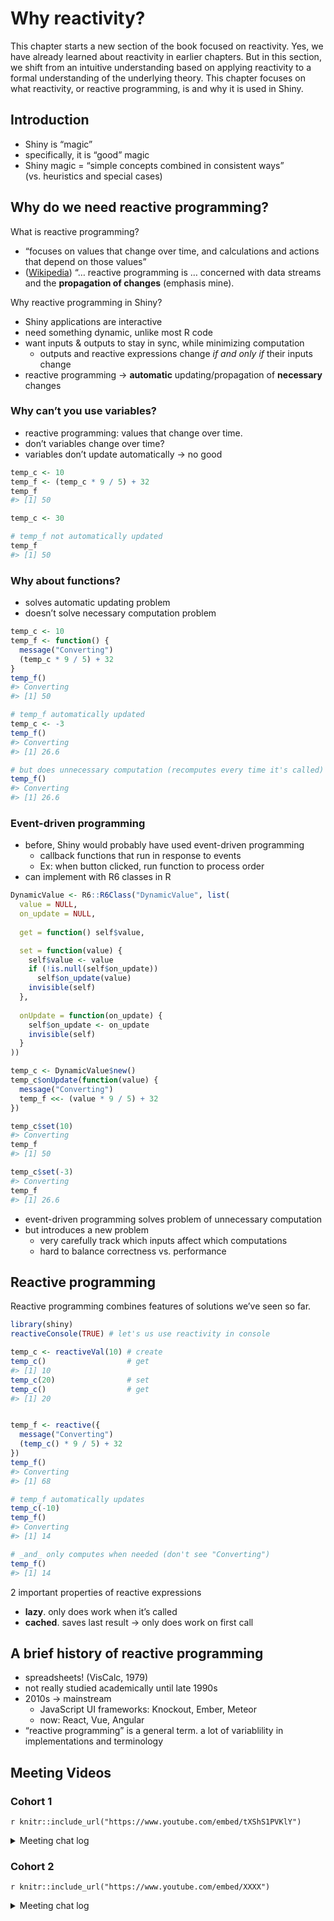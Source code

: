 # Why reactivity?

This chapter starts a new section of the book focused on reactivity.
Yes, we have already learned about reactivity in earlier chapters.
But in this section, we shift from an intuitive understanding based on applying
 reactivity to a formal understanding of the underlying theory.
This chapter focuses on what reactivity, or reactive programming, is and why
 it is used in Shiny.
 
## Introduction

- Shiny is "magic"
- specifically, it is "good" magic
- Shiny magic = "simple concepts combined in consistent ways" (vs. heuristics
 and special cases)
 
## Why do we need reactive programming?
 
What is reactive programming?
 
 - "focuses on values that change over time, and calculations and actions that
  depend on those values"
- ([Wikipedia](https://en.wikipedia.org/wiki/Reactive_programming)) "... 
 reactive programming is ... concerned with data streams and the 
 **propagation of changes** (emphasis mine).
 
Why reactive programming in Shiny?

- Shiny applications are interactive
- need something dynamic, unlike most R code
- want inputs & outputs to stay in sync, while minimizing computation
  - outputs and reactive expressions change _if and only if_ their inputs change
- reactive programming -> **automatic** updating/propagation of **necessary**
 changes

### Why can't you use variables?

- reactive programming: values that change over time.
- don't variables change over time?
- variables don't update automatically -> no good

```r
temp_c <- 10
temp_f <- (temp_c * 9 / 5) + 32
temp_f
#> [1] 50

temp_c <- 30

# temp_f not automatically updated
temp_f
#> [1] 50
```



### Why about functions?

- solves automatic updating problem
- doesn't solve necessary computation problem

```r
temp_c <- 10
temp_f <- function() {
  message("Converting") 
  (temp_c * 9 / 5) + 32
}
temp_f()
#> Converting
#> [1] 50

# temp_f automatically updated
temp_c <- -3
temp_f() 
#> Converting
#> [1] 26.6

# but does unnecessary computation (recomputes every time it's called)
temp_f() 
#> Converting
#> [1] 26.6
```


### Event-driven programming

- before, Shiny would probably have used event-driven programming
  - callback functions that run in response to events
  - Ex: when button clicked, run function to process order
- can implement with R6 classes in R

```r
DynamicValue <- R6::R6Class("DynamicValue", list(
  value = NULL,
  on_update = NULL,
  
  get = function() self$value,

  set = function(value) {
    self$value <- value
    if (!is.null(self$on_update)) 
      self$on_update(value)
    invisible(self)
  },
  
  onUpdate = function(on_update) {
    self$on_update <- on_update
    invisible(self)
  }
))
```


```r
temp_c <- DynamicValue$new()
temp_c$onUpdate(function(value) {
  message("Converting") 
  temp_f <<- (value * 9 / 5) + 32
})

temp_c$set(10)
#> Converting
temp_f
#> [1] 50

temp_c$set(-3)
#> Converting
temp_f
#> [1] 26.6
```


- event-driven programming solves problem of unnecessary computation
- but introduces a new problem
  - very carefully track which inputs affect which computations
  - hard to balance correctness vs. performance
  
## Reactive programming

Reactive programming combines features of solutions we've seen so far.

```r
library(shiny)
reactiveConsole(TRUE) # let's us use reactivity in console

temp_c <- reactiveVal(10) # create
temp_c()                  # get
#> [1] 10
temp_c(20)                # set
temp_c()                  # get
#> [1] 20


temp_f <- reactive({
  message("Converting") 
  (temp_c() * 9 / 5) + 32
})
temp_f()
#> Converting
#> [1] 68

# temp_f automatically updates
temp_c(-10)
temp_f()
#> Converting
#> [1] 14

# _and_ only computes when needed (don't see "Converting")
temp_f()
#> [1] 14
```


2 important properties of reactive expressions

- **lazy**. only does work when it's called
- **cached**. saves last result -> only does work on first call

## A brief history of reactive programming

- spreadsheets! (VisCalc, 1979)
- not really studied academically until late 1990s
- 2010s -> mainstream
  - JavaScript UI frameworks: Knockout, Ember, Meteor
  - now: React, Vue, Angular
- "reactive programming" is a general term. a lot of variablility in 
 implementations and terminology


## Meeting Videos

### Cohort 1

`r knitr::include_url("https://www.youtube.com/embed/tXShS1PVKlY")`

<details>
  <summary> Meeting chat log </summary>
  
```
00:01:19	Russ Hyde:	Hi Everyone4
00:05:22	Russ Hyde:	There are lots of chapters available if anyone would like to do a talk over the next few weeks.
00:05:37	Russ Hyde:	Myself and Diamantis have the next couple of weeks planned.
00:06:16	Russ Hyde:	But there's another chapter in the Reactivity section and all-but-one of the best-practices chapters available
00:06:50	Andrew MacDonald (he/him):	hello everyone! :
00:06:53	Andrew MacDonald (he/him):	:D
00:06:57	Russ Hyde:	Those chapters take us up to mid-august.
00:07:13	Russ Hyde:	And hopefully we'll all be expert shiny devs by then ...
00:09:14	Layla Bouzoubaa:	I think I can do functions
00:09:19	Layla Bouzoubaa:	*think*
00:10:44	Andrew MacDonald (he/him):	I could be an understudy for ch16 :)
00:12:03	Russ Hyde:	Layla, if you'd like to do functions that would be great
00:12:33	Layla Bouzoubaa:	Ok, I’ll go ahead and put it in the books
00:12:39	Layla Bouzoubaa:	6/29
00:12:55	Russ Hyde:	:)
00:31:55	priyanka gagneja:	Yeah {react log}
00:41:21	priyanka gagneja:	@Layla - you might like this https://www.youtube.com/watch?v=8VjkatOf7Bs
00:48:49	Layla Bouzoubaa:	Sorry everyone, I need to hop off. See you next week!!
00:49:31	priyanka gagneja:	By Maya Gans :P
00:50:09	priyanka gagneja:	Well .. I meant author of the book ‘javascript for R’ that AB brought up
00:52:08	Andrew MacDonald (he/him):	this was a lighter chapter! touches on a lot of topics though
00:52:20	Andrew MacDonald (he/him):	yeah thanks Andrew B., great summary
```
</details>

### Cohort 2

`r knitr::include_url("https://www.youtube.com/embed/XXXX")`

<details>
  <summary> Meeting chat log </summary>
  
```
```
</details>
